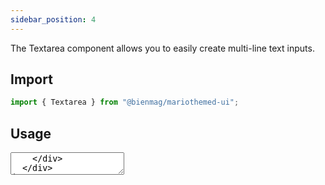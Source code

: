 ```yaml
---
sidebar_position: 4
---
```



The Textarea component allows you to easily create multi-line text inputs.

## **Import**

```js
import { Textarea } from "@bienmag/mariothemed-ui";
```

## **Usage**

  <div className="border-2 rounded-xl mb-4">
    <div className="m-2">
      <Textarea placeholder="Here is a sample placeholder" />
    </div>
  </div>
);

<BasicUsage></BasicUsage>

```js
<Textarea placeholder="Here is a sample placeholder" />
```

## **Controlled Textarea**

  const [value, setValue] = useState("");
  return (
    <div className="border-2 rounded-xl mb-4">
      <div className="m-2">
        <p className="m-2"> Value : {value}</p>
        <Textarea
          onChange={(e) => setValue(e.target.value)}
          placeholder="Here is a sample placeholder"
        />
      </div>
    </div>
  );
};

<ControlledTextarea></ControlledTextarea>

```js
function Example() {
  const [value, setValue] = React.useState("");
  const handleChange = (event) => setValue(event.target.value);

  return (
    <div>
      <p>Value: {value}</p>
      <Textarea
        onChange={handleChange}
        placeholder="Here is a sample placeholder"
      />
    </div>
  );
}
```

## **Resize behavior**

You can add resize prop to change the Textarea resize behavior. **Horizontal**, **both**, **vertical** or **none**.

  <div className="border-2 rounded-xl mb-4">
    <div className="m-2">
      <Tabs>
        <TabItem value="horizontal" label="Horizontal">
          <Textarea resize="horizontal" placeholder="Horizontal" />
        </TabItem>
        <TabItem value="both" label="Both">
          <Textarea resize="both" placeholder="Both" />
        </TabItem>
        <TabItem value="vertical" label="Vertical">
          <Textarea resize="vertical" placeholder="Vertical" />
        </TabItem>
        <TabItem value="none" label="None">
          <Textarea resize="none" placeholder="None" />
        </TabItem>
      </Tabs>
    </div>
  </div>
);

<TextareaResize></TextareaResize>

```js
<div>
  <Textarea resize="horizontal" />
  <Textarea resize="both" />
  <Textarea resize="vertical" />
  <Textarea resize="none" />
</div>
```

## **Changing the color of the textarea**

Use the color prop to change the visual style of the Textarea. You can set the value to **yellow**, **red**, **blue**, or **green**.

  <div className="flex flex-col border-2 rounded-xl mb-4">
    <div className="m-2">
      <Textarea color="yellow" placeholder="Yellow textarea" />
    </div>
    <div className="m-2">
      <Textarea color="red" placeholder="Red textarea" />
    </div>
    <div className="m-2">
      <Textarea color="blue" placeholder="Blue textarea" />
    </div>
    <div className="m-2">
      <Textarea color="green" placeholder="Green textarea" />
    </div>
  </div>
);

<TextareaColors></TextareaColors>

```js
<div>
  <Textarea variant="outline" placeholder="Outline" />
  <Textarea variant="filled" placeholder="Filled" />
  <Textarea variant="flushed" placeholder="Flushed" />
  <Textarea variant="unstyled" placeholder="Unstyled" />
</div>
```

## **Disabled textarea**

  <div className="border-2 rounded-xl mb-4">
    <div className="m-2">
      <Textarea isDisabled placeholder="Here is a sample placeholder" />
    </div>
  </div>
);

<Disabled></Disabled>

```js
<Textarea isDisabled placeholder="Here is a sample placeholder" />
```
